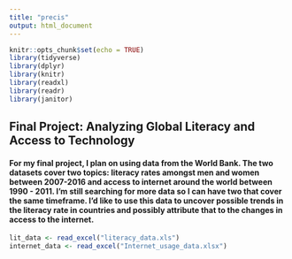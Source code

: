 ```yaml
---
title: "precis"
output: html_document
---
```


```r
knitr::opts_chunk$set(echo = TRUE)
library(tidyverse)
library(dplyr)
library(knitr)
library(readxl)
library(readr)
library(janitor)
```


## Final Project: Analyzing Global Literacy and Access to Technology
#### For my final project, I plan on using data from the World Bank. The two datasets cover two topics: literacy rates amongst men and women between 2007-2016 and access to internet around the world between 1990 - 2011. I'm still searching for more data so I can have two that cover the same timeframe. I'd like to use this data to uncover possible trends in the literacy rate in countries and possibly attribute that to the changes in access to the internet.
```r
lit_data <- read_excel("literacy_data.xls")
internet_data <- read_excel("Internet_usage_data.xlsx")


```

